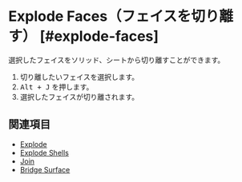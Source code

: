 
# Explode Faces（フェイスを切り離す） [#explode-faces]

<Reference shortcut="" command="Explode Faces" button="" />

選択したフェイスをソリッド、シートから切り離すことができます。

1. 切り離したいフェイスを選択します。
2. <kbd>Alt + J</kbd> を押します。
3. 選択したフェイスが切り離されます。

## 関連項目
- [Explode](./explode)
- [Explode Shells](./explode-shells)
- [Join](./join)
- [Bridge Surface](./bridge-surface)

